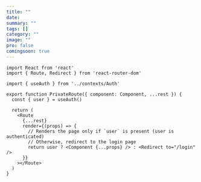 ```yaml
---
title: ""
date: 
summary: ""
tags: []
category: ""
image: ""
pro: false
comingsoon: true
---
```


```tsx:src/components/protectedRoute
import React from 'react'
import { Route, Redirect } from 'react-router-dom'

import { useAuth } from '../contexts/Auth'

export function PrivateRoute({ component: Component, ...rest }) {
  const { user } = useAuth()

  return (
    <Route
      {...rest}
      render={(props) => {
        // Renders the page only if `user` is present (user is authenticated)
        // Otherwise, redirect to the login page
        return user ? <Component {...props} /> : <Redirect to="/login" />
      }}
    ></Route>
  )
}
```